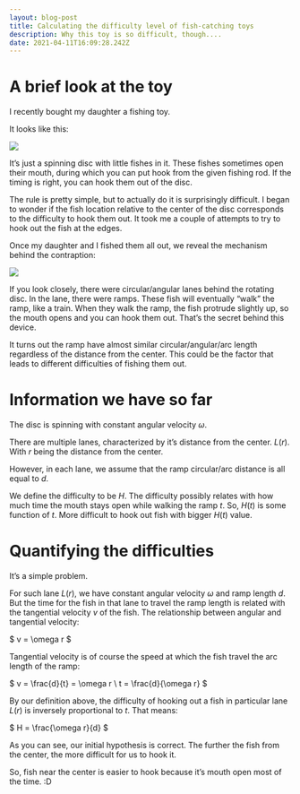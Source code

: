 ```yaml
---
layout: blog-post
title: Calculating the difficulty level of fish-catching toys
description: Why this toy is so difficult, though....
date: 2021-04-11T16:09:28.242Z
---
```

# A brief look at the toy

I recently bought my daughter a fishing toy.

It looks like this:

![](/images/uploads/4ba79869-b91d-4ea0-8b48-28aac4bc5094.jpeg)

It’s just a spinning disc with little fishes in it. These fishes sometimes open their mouth, during which you can put hook from the given fishing rod. If the timing is right, you can hook them out of the disc.

The rule is pretty simple, but to actually do it is surprisingly difficult. I began to wonder if the fish location relative to the center of the disc corresponds to the difficulty to hook them out. It took me a couple of attempts to try to hook out the fish at the edges.

Once my daughter and I fished them all out, we reveal the mechanism behind the contraption:

![](/images/uploads/2f8ccbe8-73e0-43a4-826e-e8764a2b973b.jpeg)

If you look closely, there were circular/angular lanes behind the rotating disc. In the lane, there were ramps. These fish will eventually “walk” the ramp, like a train. When they walk the ramp, the fish protrude slightly up, so the mouth opens and you can hook them out. That’s the secret behind this device.

It turns out the ramp have almost similar circular/angular/arc length regardless of the distance from the center. This could be the factor that leads to different difficulties of fishing them out.

# Information we have so far

The disc is spinning with constant angular velocity $\omega$.

There are multiple lanes, characterized by it’s distance from the center. $L(r)$. With $r$ being the distance from the center.

However, in each lane, we assume that the ramp circular/arc distance is all equal to $d$. 

We define the difficulty to be $H$. The difficulty possibly relates with how much time the mouth stays open while walking the ramp $t$. So, $H(t)$ is some function of $t$. More difficult to hook out fish with bigger $H(t)$ value.

# Quantifying the difficulties

It’s a simple problem.

For such lane $L(r)$, we have constant angular velocity $\omega$ and ramp length $d$. But the time for the fish in that lane to travel the ramp length is related with the tangential velocity $v$ of the fish. The relationship between angular and tangential velocity:

$
v = \omega r
$

Tangential velocity is of course the speed at which the fish travel the arc length of the ramp:

$
v = \frac{d}{t} = \omega r \\
t = \frac{d}{\omega r}
$

By our definition above, the difficulty of hooking out a fish in particular lane $L(r)$ is inversely proportional to $t$. That means:

$
H = \frac{\omega r}{d}
$

As you can see, our initial hypothesis is correct.
The further the fish from the center, the more difficult for us to hook it.

So, fish near the center is easier to hook because it’s mouth open most of the time. :D